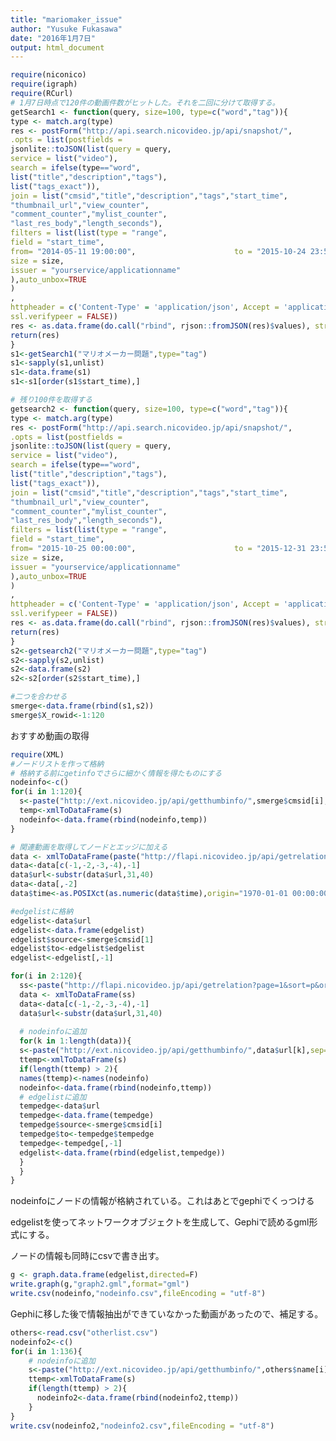 ```yaml
---
title: "mariomaker_issue"
author: "Yusuke Fukasawa"
date: "2016年1月7日"
output: html_document
---
```


```r
require(niconico)
require(igraph)
require(RCurl)
# 1月7日時点で120件の動画件数がヒットした。それを二回に分けて取得する。
getSearch1 <- function(query, size=100, type=c("word","tag")){
type <- match.arg(type)
res <- postForm("http://api.search.nicovideo.jp/api/snapshot/",
.opts = list(postfields =
jsonlite::toJSON(list(query = query,
service = list("video"),
search = ifelse(type=="word",
list("title","description","tags"),
list("tags_exact")),
join = list("cmsid","title","description","tags","start_time",
"thumbnail_url","view_counter",
"comment_counter","mylist_counter",
"last_res_body","length_seconds"),
filters = list(list(type = "range",
field = "start_time",
from= "2014-05-11 19:00:00",                      to = "2015-10-24 23:59:59")),
size = size,
issuer = "yourservice/applicationname"
),auto_unbox=TRUE
)
,
httpheader = c('Content-Type' = 'application/json', Accept = 'application/json'),
ssl.verifypeer = FALSE))
res <- as.data.frame(do.call("rbind", rjson::fromJSON(res)$values), stringsAsFactors=FALSE)
return(res)
}
s1<-getSearch1("マリオメーカー問題",type="tag")
s1<-sapply(s1,unlist)
s1<-data.frame(s1)
s1<-s1[order(s1$start_time),]

# 残り100件を取得する
getsearch2 <- function(query, size=100, type=c("word","tag")){
type <- match.arg(type)
res <- postForm("http://api.search.nicovideo.jp/api/snapshot/",
.opts = list(postfields =
jsonlite::toJSON(list(query = query,
service = list("video"),
search = ifelse(type=="word",
list("title","description","tags"),
list("tags_exact")),
join = list("cmsid","title","description","tags","start_time",
"thumbnail_url","view_counter",
"comment_counter","mylist_counter",
"last_res_body","length_seconds"),
filters = list(list(type = "range",
field = "start_time",
from= "2015-10-25 00:00:00",                      to = "2015-12-31 23:59:59")),
size = size,
issuer = "yourservice/applicationname"
),auto_unbox=TRUE
)
,
httpheader = c('Content-Type' = 'application/json', Accept = 'application/json'),
ssl.verifypeer = FALSE))
res <- as.data.frame(do.call("rbind", rjson::fromJSON(res)$values), stringsAsFactors=FALSE)
return(res)
}
s2<-getsearch2("マリオメーカー問題",type="tag")
s2<-sapply(s2,unlist)
s2<-data.frame(s2)
s2<-s2[order(s2$start_time),]

#二つを合わせる
smerge<-data.frame(rbind(s1,s2))
smerge$X_rowid<-1:120
```

おすすめ動画の取得
```r
require(XML)
#ノードリストを作って格納
# 格納する前にgetinfoでさらに細かく情報を得たものにする
nodeinfo<-c()
for(i in 1:120){
  s<-paste("http://ext.nicovideo.jp/api/getthumbinfo/",smerge$cmsid[i],sep="")
  temp<-xmlToDataFrame(s)
  nodeinfo<-data.frame(rbind(nodeinfo,temp))
}

```
```r
# 関連動画を取得してノードとエッジに加える
data <- xmlToDataFrame(paste("http://flapi.nicovideo.jp/api/getrelation?page=1&sort=p&order=d&video=",smerge$cmsid[1],sep=""))
data<-data[c(-1,-2,-3,-4),-1]
data$url<-substr(data$url,31,40)
data<-data[,-2]
data$time<-as.POSIXct(as.numeric(data$time),origin="1970-01-01 00:00:00")

#edgelistに格納
edgelist<-data$url
edgelist<-data.frame(edgelist)
edgelist$source<-smerge$cmsid[1]
edgelist$to<-edgelist$edgelist
edgelist<-edgelist[,-1]

for(i in 2:120){
  ss<-paste("http://flapi.nicovideo.jp/api/getrelation?page=1&sort=p&order=d&video=",smerge$cmsid[i],sep="")
  data <- xmlToDataFrame(ss)
  data<-data[c(-1,-2,-3,-4),-1]
  data$url<-substr(data$url,31,40)
  
  # nodeinfoに追加
  for(k in 1:length(data)){
  s<-paste("http://ext.nicovideo.jp/api/getthumbinfo/",data$url[k],sep="")
  ttemp<-xmlToDataFrame(s)
  if(length(ttemp) > 2){
  names(ttemp)<-names(nodeinfo)
  nodeinfo<-data.frame(rbind(nodeinfo,ttemp))
  # edgelistに追加
  tempedge<-data$url
  tempedge<-data.frame(tempedge)
  tempedge$source<-smerge$cmsid[i]
  tempedge$to<-tempedge$tempedge
  tempedge<-tempedge[,-1]
  edgelist<-data.frame(rbind(edgelist,tempedge))
  }
  }
}
```

nodeinfoにノードの情報が格納されている。これはあとでgephiでくっつける

edgelistを使ってネットワークオブジェクトを生成して、Gephiで読めるgml形式にする。

ノードの情報も同時にcsvで書き出す。
```r
g <- graph.data.frame(edgelist,directed=F)
write.graph(g,"graph2.gml",format="gml")
write.csv(nodeinfo,"nodeinfo.csv",fileEncoding = "utf-8")
```

Gephiに移した後で情報抽出ができていなかった動画があったので、補足する。

```r
others<-read.csv("otherlist.csv")
nodeinfo2<-c()
for(i in 1:136){
    # nodeinfoに追加
    s<-paste("http://ext.nicovideo.jp/api/getthumbinfo/",others$name[i],sep="")
    ttemp<-xmlToDataFrame(s)
    if(length(ttemp) > 2){
      nodeinfo2<-data.frame(rbind(nodeinfo2,ttemp))
    }
}
write.csv(nodeinfo2,"nodeinfo2.csv",fileEncoding = "utf-8")
```